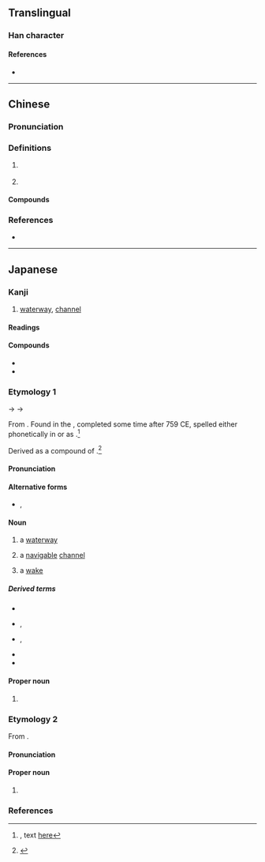 {{character info/new}}
==Translingual==

===Han character===
{{Han char|rn=85|rad=水|as=13|sn=16|four=31137|canj=EMBI,XEMBI|ids=⿰氵零}}

====References====
* {{Han ref|kx=0653.110|dkj=18398|dj=1063.110|hdz=31754.120|uh=6FAA|ud=28586|bh=E9FB|bd=59899}}

----

==Chinese==
{{zh-forms}}

===Pronunciation===
{{zh-pron
|m=líng
|c=ling4
|mc=y
|oc=y
|cat=a,pn
}}

===Definitions===
{{zh-hanzi}}

# {{n-g|The name of a body of water.}} {{attention|zh|is this the 澪渠 below?}}
# {{zh-alt-form|泠}}

====Compounds====
{{zh-der|澪渠}}

===References===
* {{R:twedu|C06468}}

----

==Japanese==

===Kanji===
{{ja-kanji|grade=|rs=水13}}

# [[waterway]], [[channel]]

====Readings====
{{ja-readings
|goon=りょう<りやう
|kanon=れい
|kun=みお-<みを-
|nanori=みほ, みよ
}}

====Compounds====
{{der-top|Compounds}}
* {{ja-r|澪%標|れい%ひょう|[[channel]]-[[mark]]}}
* {{ja-r|作澪|さくれい}}
{{der-bottom}}

===Etymology 1===
{{ja-kanjitab|yomi=k|みお}}

{{IPAfont|⟨mi<sub>1</sub> wo⟩}} → {{IPAchar|/miwo/}} → {{IPAchar|/mio/}}

From {{inh|ja|ojp|-|sort=みお}}.  Found in the ''{{w|Man'yōshū}}'', completed some time after 759 CE, spelled either phonetically in ''{{w|man'yōgana}}'' or as {{m|ja|水尾}}.<ref name="MYS">{{RQ:Manyoshu|7|1108}}, text [http://jti.lib.virginia.edu/japanese/manyoshu/Man7Yos.html#1108 here]</ref>

Derived as a compound of {{compound|lang=ja|sort=みお|水|tr1=mi|t1=[[water]]|pos1=ancient combining form|緒|tr2=wo|t2=[[cord]]; something [[long]] and [[continue|continuing]]|pos2=modern reading ''o'', likely cognate with {{m|ja|尾|tr=o||[[tail]]}} from the sense of “something long and continuing from the end of the main body”}}.<ref name="KDJ">{{R:Kokugo Dai Jiten}}</ref>

====Pronunciation====
{{ja-pron|yomi=kun|みお|acc=0|acc_ref=DJR,NHK|acc2=1|acc2_ref=DJR,NHK}}

====Alternative forms====
* {{ja-l|水尾}}, {{ja-l|水脈}}

====Noun====
{{ja-noun|みお|hhira=みを}}

# a [[waterway]]
# {{qualifier|more specifically}} a [[navigable]] [[channel]]
# a [[wake]] {{gloss|[[path]] left behind by a [[pass|passing]] [[ship]] on the [[water]]'s [[surface]]}}
#: {{synonyms|ja|航跡|tr=kōseki}}

=====Derived terms=====
{{der-top}}
* {{ja-r|澪%木|みお%ぎ}}
* {{ja-r|澪杙|みおぐい|rom=-}}, {{ja-r|澪杭|みおぐい}}
* {{ja-r|澪標|みおつくし}}, {{ja-r|澪%標|みお%じるし}}
* {{ja-r|澪筋|みおすじ}}
* {{ja-r|澪%引く|みお%びく}}
{{der-bottom}}

====Proper noun====
{{ja-pos|proper|みお|hhira=みを}}

<!--# a [[novel]] by {{w|Mikihiko Nagata}}-->
# {{given name|female|lang=ja|A=a|sort=みお}}

===Etymology 2===
{{ja-kanjitab|yomi=o|れい}}

From {{bor|ja|ltc|-}} {{ltc-l|澪}}.

====Pronunciation====
{{ja-pron|yomi=kanon|れい}}

====Proper noun====
{{ja-pos|proper noun|れい}}

# {{given name|female|lang=ja|A=a|sort=れい}}

===References===
<references/>